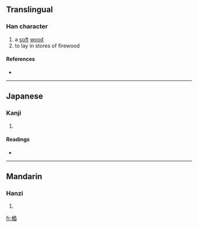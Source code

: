 ==Translingual==

===Han character===
{{Han char|rn=75|rad=木|as=07|sn=11|four=|canj=木一金田 (DMCW), X木一金田 (XDMCW)}}

# a [[soft]] [[wood]]
# to lay in stores of firewood

====References====
* {{Han ref|kx=0528.070|dkj=14829|dj=0916.210|hdz=21211.030|uh=6884|ud=26756}}

----

==Japanese==

===Kanji===
{{ja-kanji|grade=|rs=木07}}

# {{defn|Japanese|sort=木07}}

====Readings====
* {{ja-readings|on=[[よう]] (yō), [[ゆ]] (yu)|kun=[[やく]] (yaku)}}

----

==Mandarin==

===Hanzi===
{{cmn-hanzi|pin=[[yǒu]] ([[you3]]), [[yòu]] ([[you4]])|wg=yu<sup>3</sup>, yu<sup>4</sup>}}

# {{defn|Mandarin|sort=木07}}

[[fr:梄]]